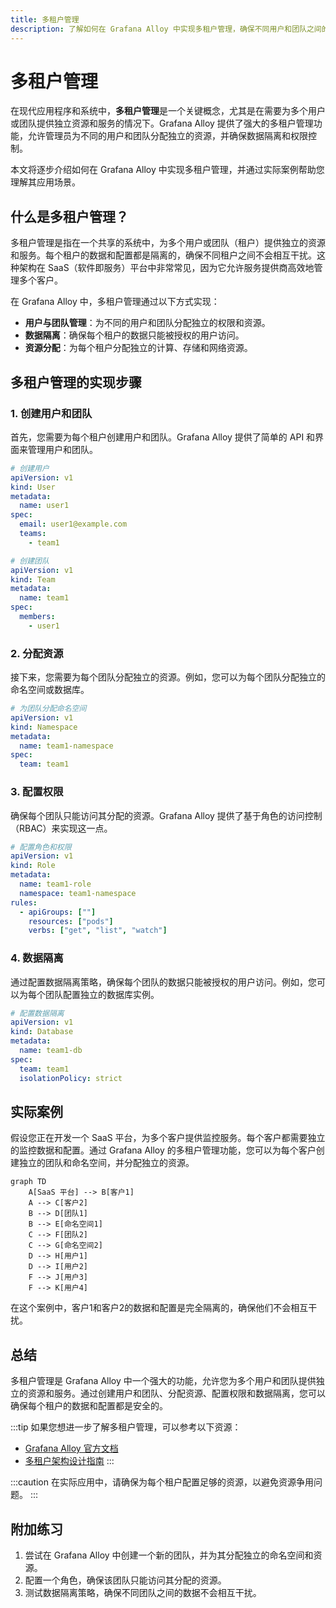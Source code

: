 ```yaml
---
title: 多租户管理
description: 了解如何在 Grafana Alloy 中实现多租户管理，确保不同用户和团队之间的资源隔离与权限控制。
---
```


# 多租户管理

在现代应用程序和系统中，**多租户管理**是一个关键概念，尤其是在需要为多个用户或团队提供独立资源和服务的情况下。Grafana Alloy 提供了强大的多租户管理功能，允许管理员为不同的用户和团队分配独立的资源，并确保数据隔离和权限控制。

本文将逐步介绍如何在 Grafana Alloy 中实现多租户管理，并通过实际案例帮助您理解其应用场景。

## 什么是多租户管理？

多租户管理是指在一个共享的系统中，为多个用户或团队（租户）提供独立的资源和服务。每个租户的数据和配置都是隔离的，确保不同租户之间不会相互干扰。这种架构在 SaaS（软件即服务）平台中非常常见，因为它允许服务提供商高效地管理多个客户。

在 Grafana Alloy 中，多租户管理通过以下方式实现：
- **用户与团队管理**：为不同的用户和团队分配独立的权限和资源。
- **数据隔离**：确保每个租户的数据只能被授权的用户访问。
- **资源分配**：为每个租户分配独立的计算、存储和网络资源。

## 多租户管理的实现步骤

### 1. 创建用户和团队

首先，您需要为每个租户创建用户和团队。Grafana Alloy 提供了简单的 API 和界面来管理用户和团队。

```yaml
# 创建用户
apiVersion: v1
kind: User
metadata:
  name: user1
spec:
  email: user1@example.com
  teams:
    - team1

# 创建团队
apiVersion: v1
kind: Team
metadata:
  name: team1
spec:
  members:
    - user1
```

### 2. 分配资源

接下来，您需要为每个团队分配独立的资源。例如，您可以为每个团队分配独立的命名空间或数据库。

```yaml
# 为团队分配命名空间
apiVersion: v1
kind: Namespace
metadata:
  name: team1-namespace
spec:
  team: team1
```

### 3. 配置权限

确保每个团队只能访问其分配的资源。Grafana Alloy 提供了基于角色的访问控制（RBAC）来实现这一点。

```yaml
# 配置角色和权限
apiVersion: v1
kind: Role
metadata:
  name: team1-role
  namespace: team1-namespace
rules:
  - apiGroups: [""]
    resources: ["pods"]
    verbs: ["get", "list", "watch"]
```

### 4. 数据隔离

通过配置数据隔离策略，确保每个团队的数据只能被授权的用户访问。例如，您可以为每个团队配置独立的数据库实例。

```yaml
# 配置数据隔离
apiVersion: v1
kind: Database
metadata:
  name: team1-db
spec:
  team: team1
  isolationPolicy: strict
```

## 实际案例

假设您正在开发一个 SaaS 平台，为多个客户提供监控服务。每个客户都需要独立的监控数据和配置。通过 Grafana Alloy 的多租户管理功能，您可以为每个客户创建独立的团队和命名空间，并分配独立的资源。

```mermaid
graph TD
    A[SaaS 平台] --> B[客户1]
    A --> C[客户2]
    B --> D[团队1]
    B --> E[命名空间1]
    C --> F[团队2]
    C --> G[命名空间2]
    D --> H[用户1]
    D --> I[用户2]
    F --> J[用户3]
    F --> K[用户4]
```

在这个案例中，客户1和客户2的数据和配置是完全隔离的，确保他们不会相互干扰。

## 总结

多租户管理是 Grafana Alloy 中一个强大的功能，允许您为多个用户和团队提供独立的资源和服务。通过创建用户和团队、分配资源、配置权限和数据隔离，您可以确保每个租户的数据和配置都是安全的。

:::tip
如果您想进一步了解多租户管理，可以参考以下资源：
- [Grafana Alloy 官方文档](https://grafana.com/docs/alloy/latest/)
- [多租户架构设计指南](https://www.example.com/multi-tenant-architecture)
:::

:::caution
在实际应用中，请确保为每个租户配置足够的资源，以避免资源争用问题。
:::

## 附加练习

1. 尝试在 Grafana Alloy 中创建一个新的团队，并为其分配独立的命名空间和资源。
2. 配置一个角色，确保该团队只能访问其分配的资源。
3. 测试数据隔离策略，确保不同团队之间的数据不会相互干扰。